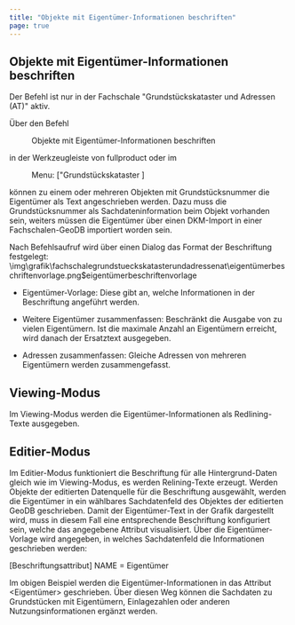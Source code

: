 ```yaml
---
title: "Objekte mit Eigentümer-Informationen beschriften"
page: true
---
```

## Objekte mit Eigent&#252;mer-Informationen beschriften

<Success>
Der Befehl ist nur in der Fachschale &quot;Grundst&#252;ckskataster und Adressen (AT)&quot; aktiv.
</Success>

&#220;ber den Befehl  <Menu>Objekte mit Eigentümer-Informationen beschriften</Menu>  in der Werkzeugleiste von  <Placeholder>fullproduct</Placeholder> oder im  <Menu> Menu: ["Grundstückskataster ] </Menu>  k&#246;nnen zu einem oder mehreren Objekten mit Grundst&#252;cksnummer die Eigent&#252;mer als Text angeschrieben werden.
Dazu muss die Grundst&#252;cksnummer als Sachdateninformation beim Objekt vorhanden sein, weiters m&#252;ssen die Eigent&#252;mer &#252;ber einen DKM-Import in einer Fachschalen-GeoDB importiert worden sein.

Nach Befehlsaufruf wird &#252;ber einen Dialog das Format der Beschriftung festgelegt:<Image>\img\grafik\fachschalegrundstueckskatasterundadressenat\eigentümerbeschriftenvorlage.png$eigentümerbeschriftenvorlage</Image>


-  Eigent&#252;mer-Vorlage: Diese gibt an, welche Informationen in der Beschriftung angef&#252;hrt werden.

-  Weitere Eigent&#252;mer zusammenfassen: Beschr&#228;nkt die Ausgabe von zu vielen Eigent&#252;mern. Ist die maximale Anzahl an Eigent&#252;mern erreicht, wird danach der Ersatztext ausgegeben.

-  Adressen zusammenfassen: Gleiche Adressen von mehreren Eigent&#252;mern werden zusammengefasst.




## Viewing-Modus
Im Viewing-Modus werden die Eigent&#252;mer-Informationen als Redlining-Texte ausgegeben.

## Editier-Modus
Im Editier-Modus funktioniert die Beschriftung f&#252;r alle Hintergrund-Daten gleich wie im Viewing-Modus, es werden Relining-Texte erzeugt.
Werden Objekte der editierten Datenquelle f&#252;r die Beschriftung ausgew&#228;hlt, werden die Eigent&#252;mer in ein w&#228;hlbares Sachdatenfeld des Objektes der editierten GeoDB geschrieben. Damit der Eigent&#252;mer-Text in der Grafik dargestellt wird, muss in diesem Fall eine entsprechende Beschriftung konfiguriert sein, welche das angegebene Attribut visualisiert.
&#220;ber die Eigent&#252;mer-Vorlage wird angegeben, in welches Sachdatenfeld die Informationen geschrieben werden:

[Beschriftungsattribut]
NAME    = Eigent&#252;mer

Im obigen Beispiel werden die Eigent&#252;mer-Informationen in das Attribut &lt;Eigent&#252;mer&gt; geschrieben.
<Success>
&#220;ber diesen Weg k&#246;nnen die Sachdaten zu Grundst&#252;cken mit Eigent&#252;mern, Einlagezahlen oder anderen Nutzungsinformationen erg&#228;nzt werden.
</Success>

